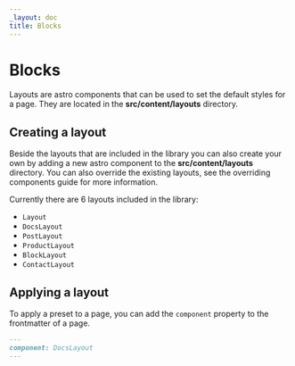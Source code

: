 ```yaml
---
_layout: doc
title: Blocks
---
```



# Blocks

Layouts are astro components that can be used to set the default styles for a page. They are located in the **src/content/layouts** directory.

## Creating a layout

Beside the layouts that are included in the library you can also create your own by adding a new astro component to the **src/content/layouts** directory. You can also override the existing layouts, see the <Link href="/guides/overriding-components/">overriding components</Link> guide for more information.

Currently there are 6 layouts included in the library:

- `Layout`
- `DocsLayout`
- `PostLayout`
- `ProductLayout`
- `BlockLayout`
- `ContactLayout`

## Applying a layout

To apply a preset to a page, you can add the `component` property to the frontmatter of a page.

```md
---
component: DocsLayout
---
```
